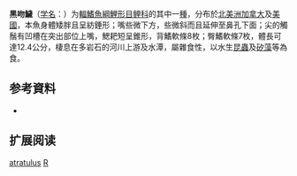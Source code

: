 {{Speciesbox
| name = 黑吻鱥
| status = NE
| status_system = IUCN3.1
| image = 
| genus = Rhinichthys
| species = atratulus
| authority = [[Hermann|Hermann]], 1804
| synonyms = *''Cyprinus atratulus''<br><small>Hermann, 1804</small>
*''Cyprinus atronasus''<br><small>Mitchill, 1815</small>
*''Rhinichthys atratulus atratulus''<br><small>Hermann, 1804</small>
}}

'''黑吻鱥'''（[[学名|学名]]：{{lang|la|'''''Rhinichthys atratulus'''''}}）为[[輻鰭魚綱|輻鰭魚綱]][[鯉形目|鯉形目]][[鲤科|鲤科]]的其中一[[種|種]]，分布於[[北美洲|北美洲]][[加拿大|加拿大]]及[[美國|美國]]，本魚身體矮胖且呈紡錘形；嘴些微下方，些微斜而且延伸至鼻孔下面；尖的觸鬚有凹槽在突出部位上嘴，鰓耙短呈錐形，背鰭軟條8枚；臀鰭軟條7枚，體長可達12.4公分，棲息在多岩石的河川上游及水潭，屬雜食性，以水生[[昆蟲|昆蟲]]及[[矽藻|矽藻]]等為食。

== 参考資料 ==
{{refbegin}}
*{{FishBase_species|genus=Rhinichthys|species=atratulus|year=2011|month=12}}
{{refend}}

==扩展阅读==
{{refbegin}}
{{Wikispecies-inline|Rhinichthys atratulus|黑吻鱥}}
{{refend}}
{{Taxonbar|from=Q2704889}}

[[Category:吻鱥屬|atratulus]]
[[Category:1804年描述的鱼类|R]]


{{鲤形目小作品}}